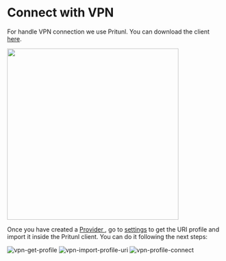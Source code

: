 
# Connect with VPN

For handle VPN connection we use Pritunl. You can download the client [here](https://client.pritunl.com/#install).

<img src="/img/pritnl.webp" width="400px" />

Once you have created a [Provider ](/docs/provider/index.mdx), go to [settings](https://console.sleakops.com/settings/vpn) to get the URI profile and import it inside the Pritunl client. You can do it following the next steps:

<Zoom overlayBgColorEnd="rgba(255, 255, 255, 0.8)">
  <img
    src="/img/users/VPN-profile.png"
    alt="vpn-get-profile"
  />
</Zoom>

<Zoom overlayBgColorEnd="rgba(255, 255, 255, 0.8)">
  <img
    src="/img/users/VPN-profile-import.png"
    alt="vpn-import-profile-uri"
  />
</Zoom>

<Zoom overlayBgColorEnd="rgba(255, 255, 255, 0.8)">
  <img
    src="/img/users/VPN-profile-connect.png"
    alt="vpn-profile-connect"
  />
</Zoom>

